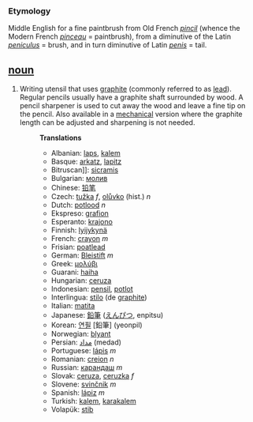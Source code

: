 === Etymology ===
Middle English for a fine paintbrush from Old French ''[[pincil]]'' (whence the Modern French ''[[pinceau]]'' = paintbrush), from a diminutive of the Latin ''[[peniculus]]'' = brush, and in turn diminutive of Latin ''[[penis]]'' = tail.
== [[noun]] ==
#Writing utensil that uses [[graphite]] (commonly referred to as [[lead]]).  Regular pencils usually have a graphite shaft surrounded by wood.  A pencil sharpener is used to cut away the wood and leave a fine tip on the pencil.  Also available in a [[mechanical]] version where the graphite length can be adjusted and sharpening is not needed.
#:'''Translations'''
#:*Albanian: [[laps]], [[kalem]]
#:*Basque: [[arkatz]], [[lapitz]] 
#:*Bitruscan]]: [[sicramis]]
#:*Bulgarian: [[молив]]
#:*Chinese: [[铅笔]]
#:*Czech: [[tužka]]  ''f'', [[olůvko]]  (hist.) ''n'' 
#:*Dutch: [[potlood]] ''n''
#:*Ekspreso: [[grafion]]
#:*Esperanto: [[krajono]]
#:*Finnish: [[lyijykynä]]
#:*French: [[crayon]] ''m''
#:*Frisian: [[poatlead]] 
#:*German: [[Bleistift]] ''m''
#:*Greek: [[μολύβι]]
#:*Guarani: [[haiha]]
#:*Hungarian: [[ceruza]]
#:*Indonesian: [[pensil]], [[potlot]]
#:*Interlingua: [[stilo]] (de [[graphite]])
#:*Italian: [[matita]]
#:*Japanese: [[鉛筆]] ([[えんぴつ]], enpitsu)
#:*Korean: [[연필]] [鉛筆] (yeonpil)
#:*Norwegian: [[blyant]]
#:*Persian: [[مداد]] (medad)
#:*Portuguese: [[lápis]] ''m''
#:*Romanian: [[creion]] ''n''
#:*Russian: [[карандаш]] ''m''
#:*Slovak: [[ceruza]], [[ceruzka]]  ''f''
#:*Slovene: [[svinčnik]] ''m''
#:*Spanish: [[lápiz]] ''m''
#:*Turkish: [[kalem]], [[karakalem]]
#:*Volapük: [[stib]]